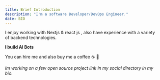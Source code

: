 ```yaml
---
title: Brief Introduction 
description: "I'm a software Developer/DevOps Engineer." 
date: BIO
---
```


I enjoy working with Nextjs & react js , also have experience with a variety of backend technologies. 

**I build AI Bots**


You can hire me and also buy me a coffee ☕️ 🤗



_Im working on a few open source project link in my social directory in my bio._

